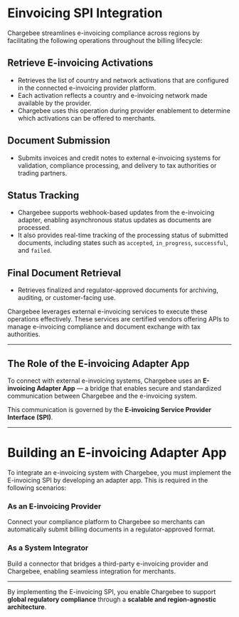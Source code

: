 # Einvoicing SPI Integration

Chargebee streamlines e-invoicing compliance across regions by facilitating the following operations throughout the billing lifecycle:

## Retrieve E-invoicing Activations

- Retrieves the list of country and network activations that are configured in the connected e-invoicing provider platform.
- Each activation reflects a country and e-invoicing network made available by the provider.
- Chargebee uses this operation during provider enablement to determine which activations can be offered to merchants.

## Document Submission

- Submits invoices and credit notes to external e-invoicing systems for validation, compliance processing, and delivery to tax authorities or trading partners.

## Status Tracking

- Chargebee supports webhook-based updates from the e-invoicing adapter, enabling asynchronous status updates as documents are processed.
- It also provides real-time tracking of the processing status of submitted documents, including states such as `accepted`, `in_progress`, `successful`, and `failed`.

## Final Document Retrieval

- Retrieves finalized and regulator-approved documents for archiving, auditing, or customer-facing use.

Chargebee leverages external e-invoicing services to execute these operations effectively. These services are certified vendors offering APIs to manage e-invoicing compliance and document exchange with tax authorities.

---

## The Role of the E-invoicing Adapter App

To connect with external e-invoicing systems, Chargebee uses an **E-invoicing Adapter App** — a bridge that enables secure and standardized communication between Chargebee and the e-invoicing system.

This communication is governed by the **E-invoicing Service Provider Interface (SPI)**.

---

# Building an E-invoicing Adapter App

To integrate an e-invoicing system with Chargebee, you must implement the E-invoicing SPI by developing an adapter app. This is required in the following scenarios:

### As an E-invoicing Provider

Connect your compliance platform to Chargebee so merchants can automatically submit billing documents in a regulator-approved format.

### As a System Integrator

Build a connector that bridges a third-party e-invoicing provider and Chargebee, enabling seamless integration for merchants.

---

By implementing the E-invoicing SPI, you enable Chargebee to support **global regulatory compliance** through a **scalable and region-agnostic architecture**.
